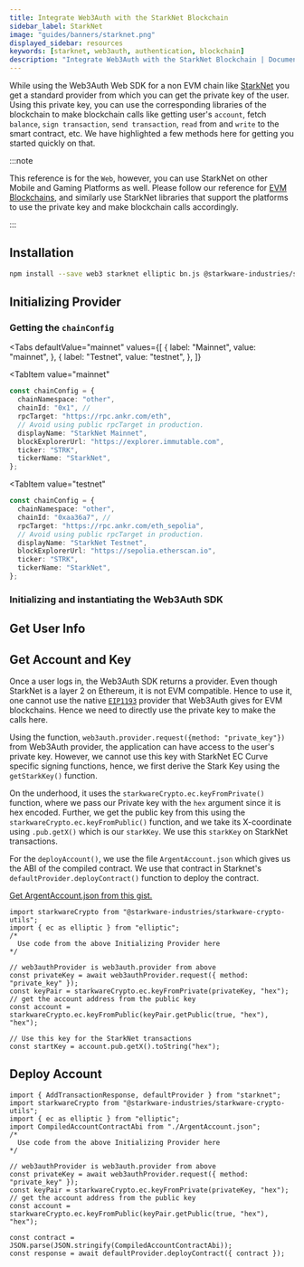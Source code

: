 ```yaml
---
title: Integrate Web3Auth with the StarkNet Blockchain
sidebar_label: StarkNet
image: "guides/banners/starknet.png"
displayed_sidebar: resources
keywords: [starknet, web3auth, authentication, blockchain]
description: "Integrate Web3Auth with the StarkNet Blockchain | Documentation - Web3Auth"
---
```



While using the Web3Auth Web SDK for a non EVM chain like [StarkNet](https://starkware.co/starknet/) you get a standard provider from which you can
get the private key of the user. Using this private key, you can use the corresponding libraries of the blockchain to make blockchain calls like
getting user's `account`, fetch `balance`, `sign transaction`, `send transaction`, `read` from and `write` to the smart contract, etc. We have
highlighted a few methods here for getting you started quickly on that.

:::note

This reference is for the `Web`, however, you can use StarkNet on other Mobile and Gaming Platforms as well. Please follow our reference for
[EVM Blockchains](/connect-blockchain/evm/), and similarly use StarkNet libraries that support the platforms to use the private key and make
blockchain calls accordingly.

:::

## Installation

```bash npm2yarn
npm install --save web3 starknet elliptic bn.js @starkware-industries/starkware-crypto-utils
```

## Initializing Provider

### Getting the `chainConfig`

<Tabs
 defaultValue="mainnet"
  values={[
    { label: "Mainnet", value: "mainnet", },
    { label: "Testnet", value: "testnet", },
  ]}
>
<TabItem
  value="mainnet"
>

```typescript
const chainConfig = {
  chainNamespace: "other",
  chainId: "0x1", //
  rpcTarget: "https://rpc.ankr.com/eth",
  // Avoid using public rpcTarget in production.
  displayName: "StarkNet Mainnet",
  blockExplorerUrl: "https://explorer.immutable.com",
  ticker: "STRK",
  tickerName: "StarkNet",
};
```

</TabItem>

<TabItem
  value="testnet"
>

```typescript
const chainConfig = {
  chainNamespace: "other",
  chainId: "0xaa36a7", //
  rpcTarget: "https://rpc.ankr.com/eth_sepolia",
  // Avoid using public rpcTarget in production.
  displayName: "StarkNet Testnet",
  blockExplorerUrl: "https://sepolia.etherscan.io",
  ticker: "STRK",
  tickerName: "StarkNet",
};
```

</TabItem>
</Tabs>

### Initializing and instantiating the Web3Auth SDK

<InitializeWeb3Auth />

## Get User Info

<GetUserInfoSnippet />

## Get Account and Key

Once a user logs in, the Web3Auth SDK returns a provider. Even though StarkNet is a layer 2 on Ethereum, it is not EVM compatible. Hence to use it,
one cannot use the native [`EIP1193`](https://eips.ethereum.org/EIPS/eip-1193) provider that Web3Auth gives for EVM blockchains. Hence we need to
directly use the private key to make the calls here.

Using the function, `web3auth.provider.request({method: "private_key"})` from Web3Auth provider, the application can have access to the user's private
key. However, we cannot use this key with StarkNet EC Curve specific signing functions, hence, we first derive the Stark Key using the `getStarkKey()`
function.

On the underhood, it uses the `starkwareCrypto.ec.keyFromPrivate()` function, where we pass our Private key with the `hex` argument since it is hex
encoded. Further, we get the public key from this using the `starkwareCrypto.ec.keyFromPublic()` function, and we take its X-coordinate using
`.pub.getX()` which is our `starkKey`. We use this `starkKey` on StarkNet transactions.

For the `deployAccount()`, we use the file `ArgentAccount.json` which gives us the ABI of the compiled contract. We use that contract in Starknet's
`defaultProvider.deployContract()` function to deploy the contract.

[Get ArgentAccount.json from this gist.](https://gist.githubusercontent.com/yashovardhan/27e622a0f8de5acb3686674cd10fe0c8/raw/c1b2f70996083d2c3e85330464f71735aecf58a8/ArgentAccount.json)

```tsx
import starkwareCrypto from "@starkware-industries/starkware-crypto-utils";
import { ec as elliptic } from "elliptic";
/*
  Use code from the above Initializing Provider here
*/

// web3authProvider is web3auth.provider from above
const privateKey = await web3authProvider.request({ method: "private_key" });
const keyPair = starkwareCrypto.ec.keyFromPrivate(privateKey, "hex");
// get the account address from the public key
const account = starkwareCrypto.ec.keyFromPublic(keyPair.getPublic(true, "hex"), "hex");

// Use this key for the StarkNet transactions
const startKey = account.pub.getX().toString("hex");
```

## Deploy Account

```tsx
import { AddTransactionResponse, defaultProvider } from "starknet";
import starkwareCrypto from "@starkware-industries/starkware-crypto-utils";
import { ec as elliptic } from "elliptic";
import CompiledAccountContractAbi from "./ArgentAccount.json";
/*
  Use code from the above Initializing Provider here
*/

// web3authProvider is web3auth.provider from above
const privateKey = await web3authProvider.request({ method: "private_key" });
const keyPair = starkwareCrypto.ec.keyFromPrivate(privateKey, "hex");
// get the account address from the public key
const account = starkwareCrypto.ec.keyFromPublic(keyPair.getPublic(true, "hex"), "hex");

const contract = JSON.parse(JSON.stringify(CompiledAccountContractAbi));
const response = await defaultProvider.deployContract({ contract });
```
